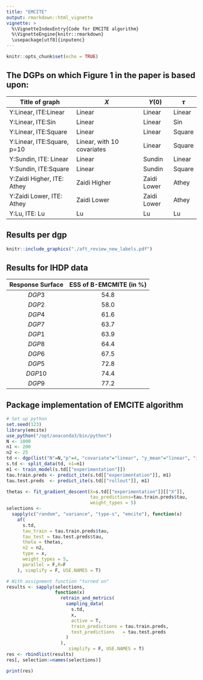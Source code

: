 ```yaml
---
title: "EMCITE"
output: rmarkdown::html_vignette
vignette: >
  %\VignetteIndexEntry{Code for EMCITE algorithm}
  %\VignetteEngine{knitr::rmarkdown}
  \usepackage[utf8]{inputenc}
---
```


```r
knitr::opts_chunk$set(echo = TRUE)
```

## The DGPs on which Figure 1 in the paper is based upon:

| Title of graph             | $X$                        | $Y(0)$      | $\tau$ |
|----------------------------|----------------------------|-------------|--------|
| Y:Linear, ITE:Linear       | Linear                     | Linear      | Linear |
| Y:Linear, ITE:Sin          | Linear                     | Linear      | Sin    |
| Y:Linear, ITE:Square       | Linear                     | Linear      | Square |
| Y:Linear, ITE:Square, p=10 | Linear, with 10 covariates | Linear      | Square |
| Y:Sundin, ITE: Linear      | Linear                     | Sundin      | Linear |
| Y:Sundin, ITE:Square       | Linear                     | Sundin      | Square |
| Y:Zaidi Higher, ITE: Athey | Zaidi Higher               | Zaidi Lower | Athey  |
| Y:Zaidi Lower, ITE: Athey  | Zaidi Lower                | Zaidi Lower | Athey  |
| Y:Lu, ITE: Lu              | Lu                         | Lu          | Lu     |

## Results per dgp

```r
knitr::include_graphics("./aft_review_new_labels.pdf")
```

## Results for IHDP data

| Response Surface | ESS of B-EMCMITE (in \%) |
|:----------------:|:------------------------:|
|     $D G P 3$    |           54.8           |
|     $D G P 2$    |           58.0           |
|     $D G P 4$    |           61.6           |
|     $D G P 7$    |           63.7           |
|     $D G P 1$    |           63.9           |
|     $D G P 8$    |           64.4           |
|     $D G P 6$    |           67.5           |
|     $D G P 5$    |           72.8           |
|    $D G P 10$    |           74.4           |
|     $D G P 9$    |           77.2           |


## Package implementation of EMCITE algorithm


```r
# Set up python
set.seed(123)
library(emcite)
use_python("/opt/anaconda3/bin/python")
N <- 1000
n1 <- 200
n2 <- 25
td <- dgp(list("N"=N,"p"=4, "covariate"="linear", "y_mean"="linear", "ite"="linear", "real"=F))
s.td <- split_data(td, n1=n1)
m1 <- train_model(s.td[["experimentation"]])
tau.train.preds <- predict_ite(s.td[["experimentation"]], m1)
tau.test.preds  <- predict_ite(s.td[["rollout"]], m1)

thetas <- fit_gradient_descent(X=s.td[["experimentation"]][["X"]],
                               tau_predictions=tau.train.preds$tau, 
                               weight_types = 5)
selections <-
  sapply(c("random", "variance", "type-s", "emcite"), function(x)
    af(
      s.td,
      tau_train = tau.train.preds$tau,
      tau_test = tau.test.preds$tau,
      theta = thetas,
      n2 = n2,
      type = x,
      weight_types = 5,
      parallel = F,R=F
    ), simplify = F, USE.NAMES = T)
```

```r
# With assignment function "turned on"
results <- sapply(selections,
                  function(x)
                    retrain_and_metrics(
                      sampling_data(
                        s.td,
                        x,
                        active = T,
                        train_predictions = tau.train.preds,
                        test_predictions   = tau.test.preds
                      )
                    ), 
                       simplify = F, USE.NAMES = T)
res <- rbindlist(results)
res[, selection:=names(selections)]
```
```r
print(res)
```

